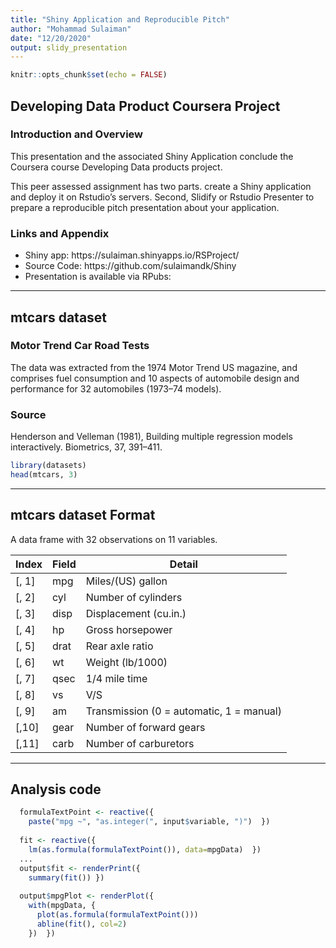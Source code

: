 ---
title: "Shiny Application and Reproducible Pitch"
author: "Mohammad Sulaiman"
date: "12/20/2020"
output: slidy_presentation
---

```{r setup, include=FALSE}
knitr::opts_chunk$set(echo = FALSE)
```

## Developing Data Product Coursera Project

### Introduction and Overview

This presentation and the associated Shiny Application conclude the Coursera course Developing Data products project.

This peer assessed assignment has two parts. create a Shiny application and deploy it on Rstudio's servers. Second, Slidify or Rstudio Presenter to prepare a reproducible pitch presentation about your application.

### Links and Appendix

* Shiny app: https://sulaiman.shinyapps.io/RSProject/
* Source Code: https://github.com/sulaimandk/Shiny
* Presentation is available via RPubs: 

---

## mtcars dataset

### Motor Trend Car Road Tests
The data was extracted from the 1974 Motor Trend US magazine, and comprises fuel consumption and 10 aspects of automobile design and performance for 32 automobiles (1973–74 models).

### Source
Henderson and Velleman (1981), Building multiple regression models interactively. Biometrics, 37, 391–411.

```r
library(datasets)
head(mtcars, 3)
```
---

## mtcars dataset Format

A data frame with 32 observations on 11 variables.

| Index | Field | Detail |
------- | ----- | ------ |
| [, 1] | mpg | Miles/(US) gallon |
| [, 2]  | cyl | Number of cylinders |
| [, 3]	| disp | Displacement (cu.in.) |
| [, 4]	| hp | Gross horsepower |
| [, 5]	| drat | Rear axle ratio |
| [, 6]	| wt | Weight (lb/1000) |
| [, 7]	| qsec | 1/4 mile time |
| [, 8]	| vs | V/S |
| [, 9]	| am | Transmission (0 = automatic, 1 = manual) |
| [,10]	| gear | Number of forward gears |
| [,11]	| carb | Number of carburetors |

---

## Analysis code

```r
  formulaTextPoint <- reactive({
    paste("mpg ~", "as.integer(", input$variable, ")")  })
  
  fit <- reactive({
    lm(as.formula(formulaTextPoint()), data=mpgData)  })
  ...
  output$fit <- renderPrint({
    summary(fit()) })
  
  output$mpgPlot <- renderPlot({
    with(mpgData, {
      plot(as.formula(formulaTextPoint()))
      abline(fit(), col=2)
    })  })

```

